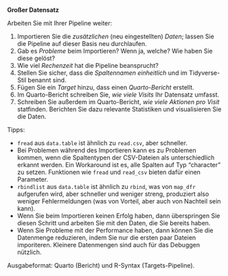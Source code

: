 


**Großer Datensatz**

Arbeiten Sie mit Ihrer Pipeline weiter:

1. Importieren Sie die *zusätzlichen* (neu eingestellten) *Daten*; lassen Sie die Pipeline auf dieser Basis neu durchlaufen. 
2. Gab es *Probleme* beim Importieren? Wenn ja, welche? Wie haben Sie diese gelöst?
3. Wie viel *Rechenzeit* hat die Pipeline beansprucht?
2. Stellen Sie sicher, dass die *Spaltennamen einheitlich* und im Tidyverse-Stil benannt sind.
3. Fügen Sie ein *Target* hinzu, dass einen *Quarto-Bericht* erstellt.
4. Im Quarto-Bericht schreiben Sie, *wie viele Visits* Ihr Datensatz umfasst.
5. Schreiben Sie außerdem im Quarto-Bericht, *wie viele Aktionen pro Visit* statfinden. Berichten Sie dazu relevante Statistiken und visualisieren Sie die Daten.



Tipps: 

- `fread` aus `data.table` ist ähnlich zu `read.csv`, aber schneller.
- Bei Problemen während des Importieren kann es zu Problemen kommen, wenn die Spaltentypen der CSV-Dateien als unterschiedlich erkannt werden. Ein Workaround ist es, alle Spalten auf Typ "character" zu setzen. Funktionen wie `fread` und `read_csv` bieten dafür einen Parameter.
- `rbindlist` aus `data.table` ist ähnlich zu `rbind`, was von `map_dfr` aufgerufen wird, aber schneller und weniger streng,
produziert also weniger Fehlermeldungen (was von Vorteil, aber auch von Nachteil sein kann).
- Wenn Sie beim Importieren keinen Erfolg haben, dann überspringen Sie diesen Schritt und arbeiten Sie mit den Daten, die Sie bereits haben.
- Wenn Sie Probleme mit der Performance haben, dann können Sie die Datenmenge reduzieren, indem Sie nur die ersten paar Dateien imporiteren. Kleinere Datenmengen sind auch für das Debuggen nützlich.



Ausgabeformat: Quarto (Bericht) und R-Syntax (Targets-Pipeline).

